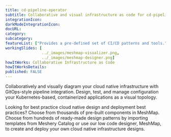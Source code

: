 ```yaml
---
title: cd-pipeline-operator
subtitle: Collaborative and visual infrastructure as code for cd-pipeline-operator
integrationIcon: 
darkModeIntegrationIcon: 
docURL: 
category: 
subcategory: 
featureList: ["Provides a pre-defined set of CI/CD patterns and tools.","Allows shortening the time that is passed before an active development.","Security covers authentication, authorization, and SSO for platform services."]
workingSlides: [
				../_images/meshmap-visualizer.png,
				../_images/meshmap-designer.png]
howItWorks: Collaborative Infrastructure as Code
howItWorksDetails: 
published: FALSE
---
```


<p>
    Collaboratively and visually diagram your cloud native infrastructure with GitOps-style pipeline integration. Design, test, and manage configuration your Kubernetes-based, containerized applications as a visual topology.
</p>
<p>
    Looking for best practice cloud native design and deployment best practices? Choose from thousands of pre-built components in MeshMap. Choose from hundreds of ready-made design patterns by importing templates from Meshery Catalog or use our low code designer, MeshMap, to create and deploy your own cloud native infrastructure designs.
</p>